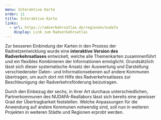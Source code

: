 ```yaml
---
menu: Interaktive Karte
order: 11
title: Interaktive Karte
links:
  - url: https://radverkehrsatlas.de/regionen/nudafa
    display: Link zum Radverkehrsatlas
---
```


Zur besseren Einbindung der Karten in den Prozess der Radnetzentwicklung wurde eine **interaktive Version des Radverkehrsatlases** entwickelt, welche alle Themenkarten zusammenführt und ein flexibles Kombinieren der Informationen ermöglicht. Grundsätzlich lässt sich dieser systematische Ansatz der Auswertung und Darstellung verschiedenster Daten- und Informationsebenen auf andere Kommunen übertragen, um auch dort mit Hilfe des Radverkehrsatlases zur Beschleunigung der Radverkehrsförderung beizutragen.

Durch den Einbezug der sechs, in ihrer Art durchaus unterschiedlichen, Partnerkommunen des NUDAFA-Reallabors lässt sich bereits eine gewisser Grad der Übertragbarkeit feststellen. Welche Anpassungen für die Anwendung auf andere Kommunen notwendig sind, soll nun in weiteren Projekten in weiteren Städte und Regionen erprobt werden.
